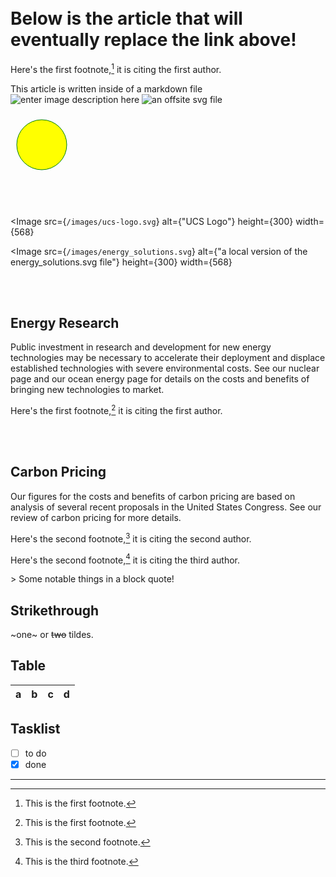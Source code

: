 
<EnergyPriorities />
<div className="energy-background-gradient">
<br></br>

# Below is the article that will eventually replace the link above!

Here's the first footnote,[^{"first_author"}] it is citing the first author.
[^{"first_author"}]: This is the first footnote.

This article is written inside of a markdown file
![enter image description here](https://i.imgur.com/BAmwr7S.jpg)
![an offsite svg file](http://urbancruiseship.org/energy_solutions.svg)

<svg>
  <circle cx="50" cy="50" r="40" stroke="green" strokeWidth="4" fill="yellow" />
</svg>

<Image
  src={`/images/ucs-logo.svg`}
  alt={"UCS Logo"}
  height={300}
  width={568}
></Image>

<Image
  src={`/images/energy_solutions.svg`}
  alt={"a local version of the energy_solutions.svg file"}
  height={300}
  width={568}
></Image>

<br></br>
## Energy Research

Public investment in research and development for new energy technologies
may be necessary to accelerate their deployment and displace established
technologies with severe environmental costs. See our nuclear page and
our ocean energy page for details on the costs and benefits of bringing
new technologies to market.

Here's the first footnote,[^{"first_author"}] it is citing the first author.
[^{"first_author"}]: This is the first footnote.

<br></br>
## Carbon Pricing

Our figures for the costs and benefits of carbon pricing are based on analysis
of several recent proposals in the United States Congress. See our review of
carbon pricing for more details.

Here's the second footnote,[^{"second_author"}] it is citing the second author.
[^{"second_author"}]: This is the second footnote.

Here's the second footnote,[^{"third_author"}] it is citing the third author.
[^{"third_author"}]: This is the third footnote.

<div className="standard-font-1 text-2xl">
  > Some notable things in a block quote!
</div>

## Strikethrough

~one~ or ~~two~~ tildes.

## Table

| a   | b   |   c |  d  |
| --- | :-- | --: | :-: |

## Tasklist

- [ ] to do
- [x] done

---

</div>
